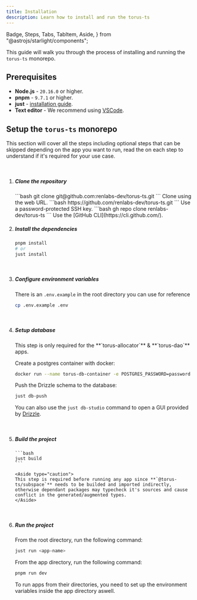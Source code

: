 ```yaml
---
title: Installation
description: Learn how to install and run the torus-ts
---
```


  Badge,
  Steps,
  Tabs,
  TabItem,
  Aside,
} from "@astrojs/starlight/components";

This guide will walk you through the process of installing and running the `torus-ts` monorepo.

## Prerequisites

- **Node.js** - `20.16.0` or higher.
- **pnpm** - `9.7.1` or higher.
- **just** - [installation guide](https://github.com/casey/just).
- **Text editor** - We recommend using [VSCode](https://code.visualstudio.com/).

## Setup the `torus-ts` monorepo

This section will cover all the steps including optional steps that can be skipped depending on the app you want to run, read the <Badge text="Notes" variant="note" /> on each step to understand if it's required for your use case.

<br />

<Steps>

1.  ##### Clone the repository

    <Tabs>
      <TabItem label="SSH">
        ```bash
        git clone git@github.com:renlabs-dev/torus-ts.git
        ```
        Clone using the web URL.
      </TabItem>
      <TabItem label="HTTPS">
        ```bash
        https://github.com/renlabs-dev/torus-ts.git
        ```
        Use a password-protected SSH key.
      </TabItem>
      <TabItem label="GitHub CLI">
        ```bash
        gh repo clone renlabs-dev/torus-ts
        ```
        Use the [GitHub CLI](https://cli.github.com/).
      </TabItem>
    </Tabs>

    <br />

2.  ##### Install the dependencies

    ```bash
    pnpm install
    # or
    just install
    ```

    <br />

3.  ##### Configure environment variables

    There is an `.env.example` in the root directory you can use for reference

    ```bash
    cp .env.example .env
    ```

    <br />

4.  ##### Setup database

    <Aside>
      This step is only required for the **`torus-allocator`** & **`torus-dao`**
      apps.
    </Aside>

    Create a postgres container with docker:

    ```bash
    docker run --name torus-db-container -e POSTGRES_PASSWORD=password -e POSTGRES_DB=torus-ts-db -d -p 1337:1337 docker.io/postgres
    ```

    Push the Drizzle schema to the database:

    ```bash
    just db-push
    ```

    You can also use the `just db-studio` command to open a GUI provided by [Drizzle](https://orm.drizzle.team/drizzle-studio/overview).

    <br />

5.  ##### Build the project

        ```bash
        just build
        ```

        <Aside type="caution">
        This step is required before running any app since **`@torus-ts/subspace`** needs to be builded and imported indirectly, otherwise dependant packages may typecheck it's sources and cause conflict in the generated/augmented types.
        </Aside>

    <br />

6.  ##### Run the project

    From the root directory, run the following command:

    ```bash
    just run <app-name>
    ```

    From the app directory, run the following command:

    ```bash
    pnpm run dev
    ```

    <Aside>
      To run apps from their directories, you need to set up the environment
      variables inside the app directory aswell.
    </Aside>

    <br />

</Steps>
